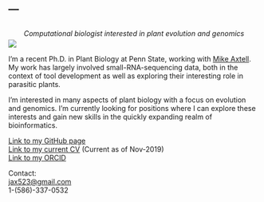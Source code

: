 --- 
---
<center>
<div style= "float:center;position: relative; top: 10px;">
*Computational biologist interested in plant evolution and genomics*

</center>
<!-- <center> -->
<!-- <div style= "float:right;position: relative; top: 0px;"> -->
![](images/index_figure_1-01.png)
<!-- </center> -->

I'm a recent Ph.D. in Plant Biology at Penn State, working with [Mike Axtell](https://sites.psu.edu/axtell/). My work has largely involved small-RNA-sequencing data, both in the context of tool development as well as exploring their interesting role in parasitic plants. 

I'm interested in many aspects of plant biology with a focus on evolution and genomics. I'm currently looking for positions where I can explore these interests and gain new skills in the quickly expanding realm of bioinformatics. 




[Link to my GitHub page](https://github.com/NateyJay)<br/>
[Link to my current CV](./files/N\ Johnson\ CV\ Nov-8-2019.pdf) (Current as of Nov-2019)<br/>
[Link to my ORCID](https://orcid.org/0000-0002-5279-9964)<br/>

Contact:<br/>
<jax523@gmail.com><br/>
1-(586)-337-0532<br/>




